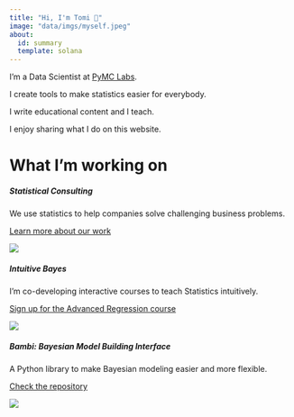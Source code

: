 ```yaml
---
title: "Hi, I'm Tomi 👋"
image: "data/imgs/myself.jpeg"
about:
  id: summary
  template: solana
---
```


:::{#summary}

I'm a Data Scientist at [PyMC Labs](https://www.pymc-labs.io/).

I create tools to make statistics easier for everybody.

I write educational content and I teach.

I enjoy sharing what I do on this website.

:::

# What I'm working on

::: {.grid}

::: {.g-col-12}
<div class="card">
<div class="grid grid-card">
<div class="g-col-12 g-col-sm-10 order-2 order-sm-1 text-center text-sm-start">
<div class="card-body">
<h5 class="card-title">Statistical Consulting</h5>
<p class="card-text">
    We use statistics to help companies solve challenging business problems.
</p>
<p class="no-margin">
<a href="https://pymc-labs.io/" class="stretched-link">
    Learn more about our work
</a>
</p>
</div>
</div>
<div class="g-col-12 g-col-sm-2 order-1 order-sm-2 text-center text-sm-start grid-img">
<p class="no-margin">
<img src="imgs/pymc-labs.png" class="card-img">
</p>
</div>
</div>
</div>
:::

::: {.g-col-12}
<div class="card">
<div class="grid grid-card">
<div class="g-col-12 g-col-sm-10 order-2 order-sm-1 text-center text-sm-start">
<div class="card-body">
<h5 class="card-title">Intuitive Bayes</h5>
<p class="card-text">
    I'm co-developing interactive courses to teach Statistics intuitively.
</p>
<p class="no-margin">
<a href="https://www.intuitivebayes.com/advanced-regression" class="stretched-link">
    Sign up for the Advanced Regression course
</a>
</p>
</div>
</div>
<div class="g-col-12 g-col-sm-2 order-1 order-sm-2 text-center text-sm-start grid-img">
<p class="no-margin">
<img src="imgs/ib.png" class="card-img">
</p>
</div>
</div>
</div>
:::

::: {.g-col-12}
<div class="card">
<div class="grid grid-card">
<div class="g-col-12 g-col-sm-10 order-2 order-sm-1 text-center text-sm-start">
<div class="card-body">
<h5 class="card-title">Bambi: Bayesian Model Building Interface</h5>
<p class="card-text">
    A Python library to make Bayesian modeling easier and more flexible.
</p>
<p class="no-margin">
<a href="https://github.com/bambinos/bambi" class="stretched-link">
    Check the repository
</a>
</p>
</div>
</div>
<div class="g-col-12 g-col-sm-2 order-1 order-sm-2 text-center text-sm-start grid-img">
<p class="no-margin">
<img src="imgs/bambi.png" class="card-img">
</p>
</div>
</div>
</div>
:::

:::

